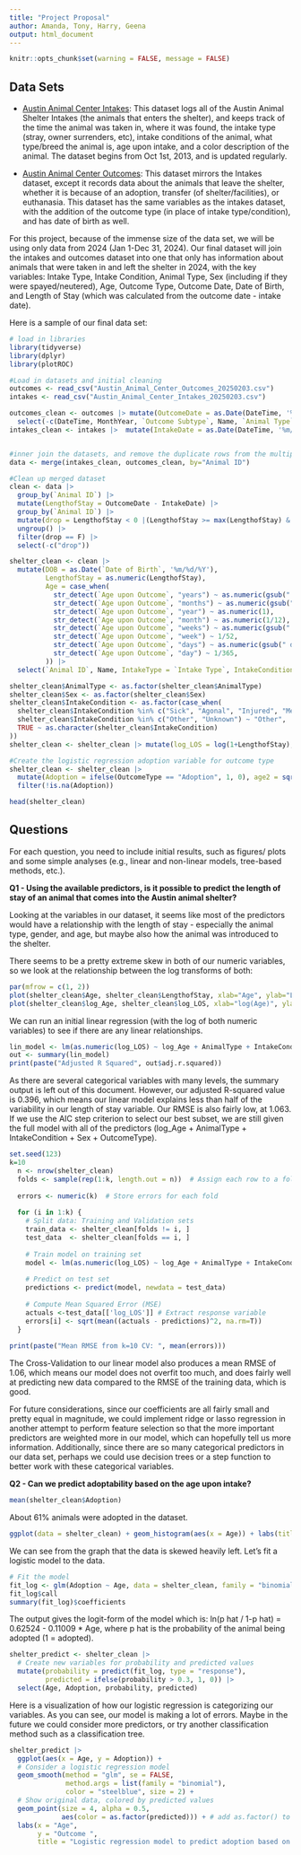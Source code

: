 ```yaml
---
title: "Project Proposal"
author: Amanda, Tony, Harry, Geena
output: html_document
---
```


```r
knitr::opts_chunk$set(warning = FALSE, message = FALSE)
```

## Data Sets

-   [Austin Animal Center Intakes](https://data.austintexas.gov/Health-and-Community-Services/Austin-Animal-Center-Intakes/wter-evkm/about_data): This dataset logs all of the Austin Animal Shelter Intakes (the animals that enters the shelter), and keeps track of the time the animal was taken in, where it was found, the intake type (stray, owner surrenders, etc), intake conditions of the animal, what type/breed the animal is, age upon intake, and a color description of the animal. The dataset begins from Oct 1st, 2013, and is updated regularly. 

-   [Austin Animal Center Outcomes](https://data.austintexas.gov/Health-and-Community-Services/Austin-Animal-Center-Outcomes/9t4d-g238/about_data): This dataset mirrors the Intakes dataset, except it records data about the animals that leave the shelter, whether it is because of an adoption, transfer (of shelter/facilities), or euthanasia. This dataset has the same variables as the intakes dataset, with the addition of the outcome type (in place of intake type/condition), and has date of birth as well.

For this project, because of the immense size of the data set, we will be using only data from 2024 (Jan 1-Dec 31, 2024). Our final dataset will join the intakes and outcomes dataset into one that only has information about animals that were taken in and left the shelter in 2024, with the key variables: Intake Type, Intake Condition, Animal Type, Sex (including if they were spayed/neutered), Age, Outcome Type, Outcome Date, Date of Birth, and Length of Stay (which was calculated from the outcome date - intake date).

Here is a sample of our final data set:

```r
# load in libraries
library(tidyverse)
library(dplyr)
library(plotROC)

#Load in datasets and initial cleaning
outcomes <- read_csv("Austin_Animal_Center_Outcomes_20250203.csv")
intakes <- read_csv("Austin_Animal_Center_Intakes_20250203.csv")

outcomes_clean <- outcomes |> mutate(OutcomeDate = as.Date(DateTime, '%m/%d/%Y %H:%M:%S')) |>
  select(-c(DateTime, MonthYear, `Outcome Subtype`, Name, `Animal Type`, Breed, Color))
intakes_clean <- intakes |>  mutate(IntakeDate = as.Date(DateTime, '%m/%d/%Y %H:%M:%S')) |> select(-c(DateTime, MonthYear))


#inner join the datasets, and remove the duplicate rows from the multiple stays
data <- merge(intakes_clean, outcomes_clean, by="Animal ID")

#Clean up merged dataset
clean <- data |>
  group_by(`Animal ID`) |>
  mutate(LengthofStay = OutcomeDate - IntakeDate) |>
  group_by(`Animal ID`) |>
  mutate(drop = LengthofStay < 0 |(LengthofStay >= max(LengthofStay) & n() > 1)) |>
  ungroup() |>
  filter(drop == F) |>
  select(-c("drop"))

shelter_clean <- clean |>
  mutate(DOB = as.Date(`Date of Birth`, '%m/%d/%Y'),
         LengthofStay = as.numeric(LengthofStay),
         Age = case_when(
           str_detect(`Age upon Outcome`, "years") ~ as.numeric(gsub(" years", "", `Age upon Outcome`)),
           str_detect(`Age upon Outcome`, "months") ~ as.numeric(gsub(" months", "", `Age upon Outcome`))/12,
           str_detect(`Age upon Outcome`, "year") ~ as.numeric(1),
           str_detect(`Age upon Outcome`, "month") ~ as.numeric(1/12),
           str_detect(`Age upon Outcome`, "weeks") ~ as.numeric(gsub(" weeks", "", `Age upon Outcome`))/52,
           str_detect(`Age upon Outcome`, "week") ~ 1/52,
           str_detect(`Age upon Outcome`, "days") ~ as.numeric(gsub(" days", "", `Age upon Outcome`))/365,
           str_detect(`Age upon Outcome`, "day") ~ 1/365,
         )) |>
  select(`Animal ID`, Name, IntakeType = `Intake Type`, IntakeCondition = `Intake Condition`, AnimalType=`Animal Type`, Sex = `Sex upon Intake`, Age, OutcomeType=`Outcome Type`, OutcomeDate, LengthofStay, DOB)

shelter_clean$AnimalType <- as.factor(shelter_clean$AnimalType)
shelter_clean$Sex <- as.factor(shelter_clean$Sex)
shelter_clean$IntakeCondition <- as.factor(case_when(
  shelter_clean$IntakeCondition %in% c("Sick", "Agonal", "Injured", "Med Attn", "Med Urgent", "Medical", "Neurologic", "Parvo") ~ "Medical",
  shelter_clean$IntakeCondition %in% c("Other", "Unknown") ~ "Other",
  TRUE ~ as.character(shelter_clean$IntakeCondition)
))
shelter_clean <- shelter_clean |> mutate(log_LOS = log(1+LengthofStay), log_Age = log(1+Age, 10), sqrt_Age = log(1+sqrt(Age)))

#Create the logistic regression adoption variable for outcome type
shelter_clean <- shelter_clean |>
  mutate(Adoption = ifelse(OutcomeType == "Adoption", 1, 0), age2 = sqrt(Age)) |> 
  filter(!is.na(Adoption))
```

```r
head(shelter_clean)
```

## Questions

For each question, you need to include initial results, such as figures/ plots and some simple analyses (e.g., linear and non-linear models, tree-based methods, etc.).

**Q1 - Using the available predictors, is it possible to predict the length of stay of an animal that comes into the Austin animal shelter?**

Looking at the variables in our dataset, it seems like most of the predictors would have a relationship with the length of stay - especially the animal type, gender, and age, but maybe also how the animal was introduced to the shelter.

There seems to be a pretty extreme skew in both of our numeric variables, so we look at the relationship between the log transforms of both:

```r
par(mfrow = c(1, 2))
plot(shelter_clean$Age, shelter_clean$LengthofStay, xlab="Age", ylab="Length of Stay", main="Untransformed")
plot(shelter_clean$log_Age, shelter_clean$log_LOS, xlab="log(Age)", ylab="log_LOS", main="Log Transformed" )
```

We can run an initial linear regression (with the log of both numeric variables) to see if there are any linear relationships.

```r
lin_model <- lm(as.numeric(log_LOS) ~ log_Age + AnimalType + IntakeCondition + Sex + OutcomeType,data=shelter_clean)
out <- summary(lin_model)
print(paste("Adjusted R Squared", out$adj.r.squared))
```

As there are several categorical variables with many levels, the summary output is left out of this document. However, our adjusted R-squared value is 0.396, which means our linear model explains less than half of the variability in our length of stay variable. Our RMSE is also fairly low, at 1.063. If we use the AIC step criterion to select our best subset, we are still given the full model with all of the predictors (log_Age + AnimalType + IntakeCondition + Sex + OutcomeType).

```r
set.seed(123) 
k=10
  n <- nrow(shelter_clean)
  folds <- sample(rep(1:k, length.out = n))  # Assign each row to a fold
  
  errors <- numeric(k)  # Store errors for each fold
  
  for (i in 1:k) {
    # Split data: Training and Validation sets
    train_data <- shelter_clean[folds != i, ]
    test_data  <- shelter_clean[folds == i, ]
    
    # Train model on training set
    model <- lm(as.numeric(log_LOS) ~ log_Age + AnimalType + IntakeCondition + Sex + OutcomeType, data = train_data)
    
    # Predict on test set
    predictions <- predict(model, newdata = test_data)
    
    # Compute Mean Squared Error (MSE)
    actuals <-test_data[['log_LOS']] # Extract response variable
    errors[i] <- sqrt(mean((actuals - predictions)^2, na.rm=T))
  }
  
print(paste("Mean RMSE from k=10 CV: ", mean(errors)))
```

The Cross-Validation to our linear model also produces a mean RMSE of 1.06, which means our model does not overfit too much, and does fairly well at predicting new data compared to the RMSE of the training data, which is good.

For future considerations, since our coefficients are all fairly small and pretty equal in magnitude, we could implement ridge or lasso regression in another attempt to perform feature selection so that the more important predictors are weighted more in our model, which can hopefully tell us more information. Additionally, since there are so many categorical predictors in our data set, perhaps we could use decision trees or a step function to better work with these categorical variables.

**Q2 - Can we predict adoptability based on the age upon intake?**

```r
mean(shelter_clean$Adoption)
```

About 61% animals were adopted in the dataset.

```r
ggplot(data = shelter_clean) + geom_histogram(aes(x = Age)) + labs(title="Distribution of Age")
```

We can see from the graph that the data is skewed heavily left. Let's fit a logistic model to the data.

```r
# Fit the model
fit_log <- glm(Adoption ~ Age, data = shelter_clean, family = "binomial")
fit_log$call
summary(fit_log)$coefficients
```

The output gives the logit-form of the model which is: ln(p hat / 1-p hat) = 0.62524 - 0.11009 \* Age, where p hat is the probability of the animal being adopted (1 = adopted).

```r
shelter_predict <- shelter_clean |>
  # Create new variables for probability and predicted values
  mutate(probability = predict(fit_log, type = "response"),
         predicted = ifelse(probability > 0.3, 1, 0)) |>
  select(Age, Adoption, probability, predicted)
```

Here is a visualization of how our logistic regression is categorizing our variables. As you can see, our model is making a lot of errors. Maybe in the future we could consider more predictors, or try another classification method such as a classification tree.

```r
shelter_predict |>
  ggplot(aes(x = Age, y = Adoption)) +
  # Consider a logistic regression model
  geom_smooth(method = "glm", se = FALSE, 
              method.args = list(family = "binomial"),
              color = "steelblue", size = 2) + 
  # Show original data, colored by predicted values
  geom_point(size = 4, alpha = 0.5, 
             aes(color = as.factor(predicted))) + # add as.factor() to only see 2 categories
  labs(x = "Age", 
       y = "Outcome ",
       title = "Logistic regression model to predict adoption based on age")
```
